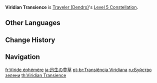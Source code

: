 {{Constellation Infobox
|image         = Constellation Viridian Transience.png
|character     = Traveler (Dendro)
|level         = 5
|description   = Increases the Level of [[Surgent Manifestation]] by 3.<br />Maximum upgrade level is 15.
|utility1      = Talent Level Increase
|utility2      = Elemental Burst Level Increase
}}
'''Viridian Transience''' is [[Traveler (Dendro)]]'s [[Level 5 Constellation]].

==Other Languages==
{{Other Languages
|en      = Viridian Transience
|zhs     = 迅生的丰草
|zhs_rm  = Xùnshēng de Fēngcǎo
|zht     = 迅生的豐草
|zht_rm  = Xùnshēng de Fēngcǎo
|zh_tl   = 
|ja      = 迅生の豊草
|ja_rm   = Jinsei no Housou{{Assumed}}
|ja_tl   = Momentary Foliage
|ko      = 급속 생장하는 풀
|ko_rm   = Geupsok Saengjanghaneun Pul
|ko_tl   = Exponential Growing Grass
|es      = Fugacidad veridiana
|es_tl   = Viridian Transience
|fr      = Viride éphémère
|fr_tl   = Ephemeral Viridian
|ru      = Буйство зелени
|ru_tl   = Diversity of Green
|th      = Viridian Transience
|vi      = Đồng Cỏ Sum Suê
|vi_tl   = 
|de      = Sprießendes Gras
|de_tl   = Sprouting Grass
|id      = Viridian Transience
|pt      = Transiência Viridiana
|pt_tl   = Viridian Transience
|tr      = Yeşilin Geçiciliği
|tr_tl   = 
|it      = Fugacità viridiana
|it_tl   = Viridian Fugacity
}}

==Change History==
{{Change History|3.0}}

==Navigation==
{{Talent Navbox|Traveler (Dendro)}}

[[fr:Viride éphémère]]
[[ja:迅生の豊草]]
[[pt-br:Transiência Viridiana]]
[[ru:Буйство зелени]]
[[th:Viridian Transience]]
